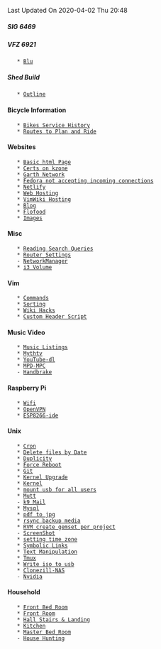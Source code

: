<div class=date-stamp>Last Updated On 2020-04-02 Thu 20:48</div>
===== SIG 6469 =====

===== VFZ 6921 =====
	* [[Blu]]

===== Shed Build =====
	* [[Outline]]

==== Bicycle Information ====
	* [[Bikes Service History]]
	* [[Routes to Plan and Ride]]

==== Websites ====
	* [[Basic html Page]]
	* [[Certs on kzone]]
	* [[Garth Network]]
	* [[Fedora not accepting incoming connections]]
    * [[Netlify]]
    * [[Web Hosting]]
    * [[VimWiki Hosting]]
    * [[Blog]]
    * [[Flofood]]
    * [[Images]]

==== Misc ====
	* [[Reading Search Queries]]
	* [[Router Settings]]
    - [[NetworkManager]]
	* [[i3 Volume]]

==== Vim ====
	* [[Commands]]
	* [[Sorting]]
	* [[Wiki Hacks]]
	* [[Custom Header Script]]

==== Music Video ====
	* [[Music Listings]]
	* [[Mythtv]]
	* [[YouTube-dl]]
	* [[MPD-MPC]]
    - [[Handbrake]]

==== Raspberry Pi ====
    * [[Wifi]]
    * [[OpenVPN]]
	* [[ESP8266-ide]]

==== Unix ====
	* [[Cron]]
	* [[Delete files by Date]]
	* [[Duplicity]]
	* [[Force Reboot]]
	* [[Git]]
	* [[Kernel Upgrade]]
	* [[Kernel]]
	* [[mount usb for all users]]
	* [[Mutt]]
    - [[k9 Mail]]
	* [[Mysql]]
	* [[pdf to jpg]]
	* [[rsync backup media]]
	* [[RVM create gemset per project]]
    - [[ScreenShot]]
	* [[setting time zone]]
	* [[Symbolic Links]]
    * [[Text Manipulation]]
	* [[Tmux]]
	* [[Write iso to usb]]
	* [[Clonezill-NAS]]
    - [[Nvidia]]

==== Household ====
	* [[Front Bed Room]]
	* [[Front Room]]
	* [[Hall Stairs & Landing]]
	* [[Kitchen]]
	* [[Master Bed Room]]
    - [[House Hunting]]
